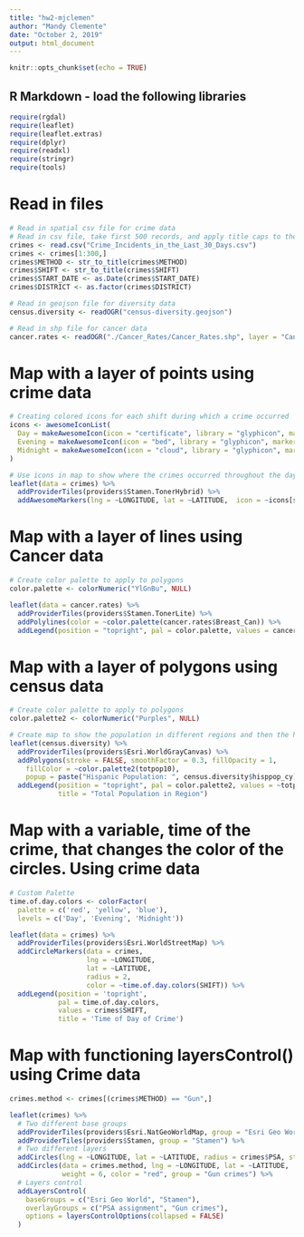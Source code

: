 ```yaml
---
title: "hw2-mjclemen"
author: "Mandy Clemente"
date: "October 2, 2019"
output: html_document
---
```


```r
knitr::opts_chunk$set(echo = TRUE)
```

## R Markdown - load the following libraries

```r
require(rgdal)
require(leaflet)
require(leaflet.extras)
require(dplyr)
require(readxl)
require(stringr)
require(tools)
```

# Read in files

```r
# Read in spatial csv file for crime data
# Read in csv file, take first 500 records, and apply title caps to the columns that will be used in the maps
crimes <- read.csv("Crime_Incidents_in_the_Last_30_Days.csv")
crimes <- crimes[1:300,]
crimes$METHOD <- str_to_title(crimes$METHOD)
crimes$SHIFT <- str_to_title(crimes$SHIFT)
crimes$START_DATE <- as.Date(crimes$START_DATE)
crimes$DISTRICT <- as.factor(crimes$DISTRICT)

# Read in geojson file for diversity data
census.diversity <- readOGR("census-diversity.geojson")

# Read in shp file for cancer data
cancer.rates <- readOGR("./Cancer_Rates/Cancer_Rates.shp", layer = "Cancer_Rates", GDAL1_integer64_policy = TRUE)
```

# Map with a layer of points using crime data

```r
# Creating colored icons for each shift during which a crime occurred
icons <- awesomeIconList(
  Day = makeAwesomeIcon(icon = "certificate", library = "glyphicon", markerColor = "orange", iconColor = "black"),
  Evening = makeAwesomeIcon(icon = "bed", library = "glyphicon", markerColor = "blue", iconColor = "black"),
  Midnight = makeAwesomeIcon(icon = "cloud", library = "glyphicon", markerColor = "black", iconColor = "white")
)

# Use icons in map to show where the crimes occurred throughout the day and night
leaflet(data = crimes) %>%
  addProviderTiles(providers$Stamen.TonerHybrid) %>%
  addAwesomeMarkers(lng = ~LONGITUDE, lat = ~LATITUDE,  icon = ~icons[str_trim(SHIFT)], popup = ~SHIFT)
```

# Map with a layer of lines using Cancer data
```r
# Create color palette to apply to polygons
color.palette <- colorNumeric("YlGnBu", NULL)

leaflet(data = cancer.rates) %>%
  addProviderTiles(providers$Stamen.TonerLite) %>%
  addPolylines(color = ~color.palette(cancer.rates$Breast_Can)) %>%
  addLegend(position = "topright", pal = color.palette, values = cancer.rates$Breast_Can, title = "Breast Cancer Population")
```
# Map with a layer of polygons using census data
```r

# Create color palette to apply to polygons
color.palette2 <- colorNumeric("Purples", NULL)

# Create map to show the population in different regions and then the hispanic population compared to total
leaflet(census.diversity) %>%
  addProviderTiles(providers$Esri.WorldGrayCanvas) %>%
  addPolygons(stroke = FALSE, smoothFactor = 0.3, fillOpacity = 1,
    fillColor = ~color.palette2(totpop10),
    popup = paste("Hispanic Population: ", census.diversity$hisppop_cy)) %>%
  addLegend(position = "topright", pal = color.palette2, values = ~totpop10, opacity = 1.0,
            title = "Total Population in Region")
```
# Map with a variable, time of the crime, that changes the color of the circles. Using crime data
```r

# Custom Palette
time.of.day.colors <- colorFactor(
  palette = c('red', 'yellow', 'blue'),
  levels = c('Day', 'Evening', 'Midnight'))

leaflet(data = crimes) %>%
  addProviderTiles(providers$Esri.WorldStreetMap) %>%
  addCircleMarkers(data = crimes,
                   lng = ~LONGITUDE,
                   lat = ~LATITUDE,
                   radius = 2,
                   color = ~time.of.day.colors(SHIFT)) %>%
  addLegend(position = 'topright',
            pal = time.of.day.colors,
            values = crimes$SHIFT,
            title = 'Time of Day of Crime')
```
# Map with functioning layersControl() using Crime data
```r
crimes.method <- crimes[(crimes$METHOD) == "Gun",]

leaflet(crimes) %>%
  # Two different base groups
  addProviderTiles(providers$Esri.NatGeoWorldMap, group = "Esri Geo World") %>%
  addProviderTiles(providers$Stamen, group = "Stamen") %>%
  # Two different layers
  addCircles(lng = ~LONGITUDE, lat = ~LATITUDE, radius = crimes$PSA, stroke = F, group = "PSA") %>%
  addCircles(data = crimes.method, lng = ~LONGITUDE, lat = ~LATITUDE,
             weight = 6, color = "red", group = "Gun crimes") %>%
  # Layers control
  addLayersControl(
    baseGroups = c("Esri Geo World", "Stamen"),
    overlayGroups = c("PSA assignment", "Gun crimes"),
    options = layersControlOptions(collapsed = FALSE)
  )
```

